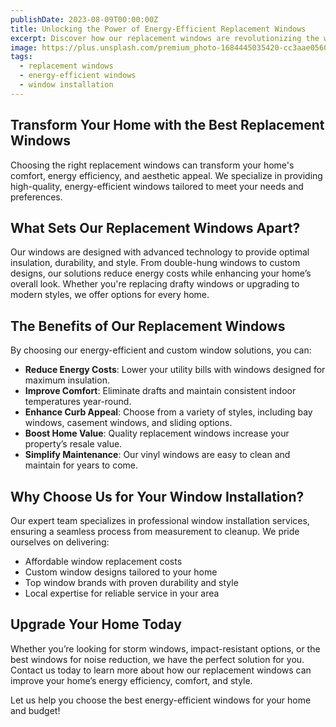```yaml
---
publishDate: 2023-08-09T00:00:00Z
title: Unlocking the Power of Energy-Efficient Replacement Windows
excerpt: Discover how our replacement windows are revolutionizing the way homeowners enhance their homes' comfort and efficiency.
image: https://plus.unsplash.com/premium_photo-1684445035420-cc3aae0560cc?q=80&w=2071&auto=format&fit=crop&ixlib=rb-4.0.3&ixid=M3wxMjA3fDB8MHxwaG90by1wYWdlfHx8fGVufDB8fHx8fA%3D%3D
tags:
  - replacement windows
  - energy-efficient windows
  - window installation
---
```


## Transform Your Home with the Best Replacement Windows

Choosing the right replacement windows can transform your home's comfort, energy efficiency, and aesthetic appeal. We specialize in providing high-quality, energy-efficient windows tailored to meet your needs and preferences.

## What Sets Our Replacement Windows Apart?

Our windows are designed with advanced technology to provide optimal insulation, durability, and style. From double-hung windows to custom designs, our solutions reduce energy costs while enhancing your home’s overall look. Whether you're replacing drafty windows or upgrading to modern styles, we offer options for every home.

## The Benefits of Our Replacement Windows

By choosing our energy-efficient and custom window solutions, you can:

- **Reduce Energy Costs**: Lower your utility bills with windows designed for maximum insulation.
- **Improve Comfort**: Eliminate drafts and maintain consistent indoor temperatures year-round.
- **Enhance Curb Appeal**: Choose from a variety of styles, including bay windows, casement windows, and sliding options.
- **Boost Home Value**: Quality replacement windows increase your property’s resale value.
- **Simplify Maintenance**: Our vinyl windows are easy to clean and maintain for years to come.

## Why Choose Us for Your Window Installation?

Our expert team specializes in professional window installation services, ensuring a seamless process from measurement to cleanup. We pride ourselves on delivering:

- Affordable window replacement costs
- Custom window designs tailored to your home
- Top window brands with proven durability and style
- Local expertise for reliable service in your area

## Upgrade Your Home Today

Whether you’re looking for storm windows, impact-resistant options, or the best windows for noise reduction, we have the perfect solution for you. Contact us today to learn more about how our replacement windows can improve your home’s energy efficiency, comfort, and style.

Let us help you choose the best energy-efficient windows for your home and budget!
